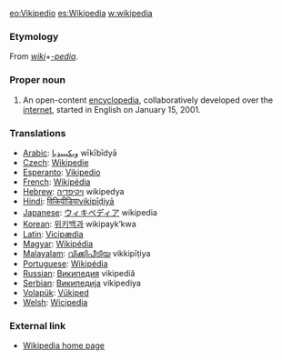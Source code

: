 [[eo:Vikipedio]] [[es:Wikipedia]] [[w:wikipedia]]
=== Etymology ===
From ''[[wiki]]''+''[[-pedia]]''.
===Proper noun===
# An open-content [[encyclopedia]], collaboratively developed over the [[internet]], started in English on January 15, 2001.

=== Translations ===
*[[Arabic]]: [[ويكيبيديا]] wīkībīdyā
*[[Czech]]: [[Wikipedie]]
*[[Esperanto]]: [[Vikipedio]]
*[[French]]: [[Wikipédia]]
*[[Hebrew]]: [[ויקיפדיה]] wikipedya
*[[Hindi]]: [[विकिपीडिया]]vikipīḍiyā
*[[Japanese]]: [[ウィキペディア]] wikipedia
*[[Korean]]: [[위키백과]] wikipayk’kwa
*[[Latin]]: [[Vicipædia]]
*[[Magyar]]: [[Wikipédia]]
*[[Malayalam]]: [[വിക്കിപീടിയ]] vikkipīṭiya
*[[Portuguese]]: [[Wikipédia]]
*[[Russian]]: [[Википедия]] vikipediâ
*[[Serbian]]: [[Википедија]] vikipediya
*[[Volapük]]: [[Vükiped]]
*[[Welsh]]: [[Wicipedia]]
=== External link ===
* [http://www.wikipedia.org/ Wikipedia home page]